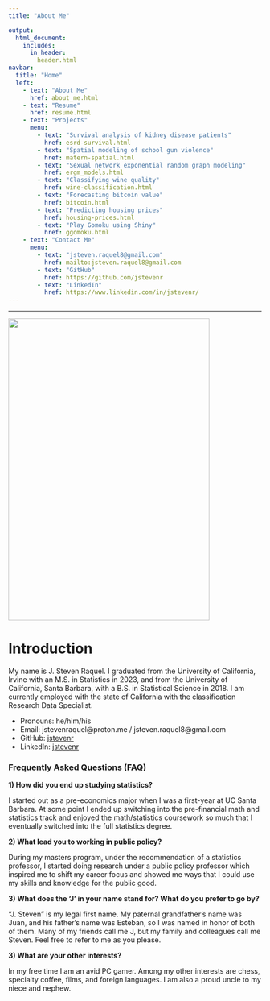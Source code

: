```yaml
---
title: "About Me"

output:
  html_document:
    includes:
      in_header: 
        header.html
navbar:
  title: "Home"
  left:
    - text: "About Me"
      href: about_me.html
    - text: "Resume"
      href: resume.html
    - text: "Projects"
      menu:
        - text: "Survival analysis of kidney disease patients"
          href: esrd-survival.html
        - text: "Spatial modeling of school gun violence"
          href: matern-spatial.html
        - text: "Sexual network exponential random graph modeling"
          href: ergm_models.html
        - text: "Classifying wine quality"
          href: wine-classification.html
        - text: "Forecasting bitcoin value"
          href: bitcoin.html
        - text: "Predicting housing prices"
          href: housing-prices.html
        - text: "Play Gomoku using Shiny"
          href: ggomoku.html
    - text: "Contact Me"
      menu:
        - text: "jsteven.raquel8@gmail.com"
          href: mailto:jsteven.raquel8@gmail.com
        - text: "GitHub"
          href: https://github.com/jstevenr
        - text: "LinkedIn"
          href: https://www.linkedin.com/in/jstevenr/
---
```


----

<left><img src="images/graduation_photo.png" width="400px" height="600px"></left>

# Introduction

My name is J. Steven Raquel. I graduated from the University of California, Irvine with an M.S. in Statistics in 2023, and from the University of California, Santa Barbara, with a B.S. in Statistical Science in 2018. I am currently employed with the state of California with the classification Research Data Specialist. 

* Pronouns: he/him/his
* Email: jstevenraquel@proton.me / jsteven.raquel8@gmail.com 
* GitHub: [jstevenr](https://github.com/jstevenr)
* LinkedIn: [jstevenr](https://www.linkedin.com/in/jstevenr/)

### Frequently Asked Questions (FAQ)

**1) How did you end up studying statistics?**

I started out as a pre-economics major when I was a first-year at UC Santa Barbara. At some point I ended up switching into the pre-financial math and statistics track and enjoyed the math/statistics coursework so much that I eventually switched into the full statistics degree. 

**2) What lead you to working in public policy?**

During my masters program, under the recommendation of a statistics professor, I started doing research under a public policy professor which inspired me to shift my career focus and showed me ways that I could use my skills and knowledge for the public good. 

**3) What does the 'J' in your name stand for? What do you prefer to go by?**

“J. Steven” is my legal first name. My paternal grandfather’s name was Juan, and his father’s name was Esteban, so I was named in honor of both of them. Many of my friends call me J, but my family and colleagues call me Steven. Feel free to refer to me as you please.

**3) What are your other interests?**

In my free time I am an avid PC gamer. Among my other interests are chess, specialty coffee, films, and foreign languages. I am also a proud uncle to my niece and nephew.
